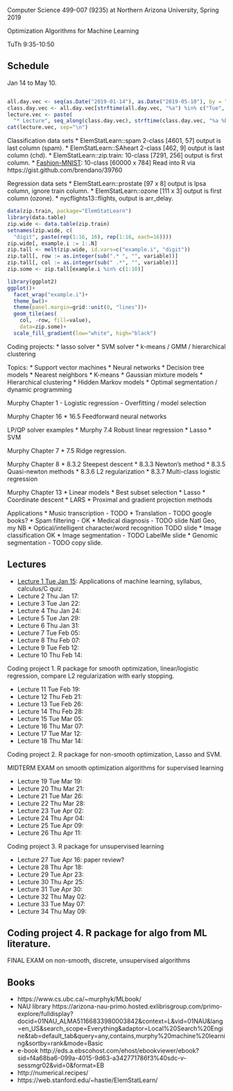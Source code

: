 Computer Science 499-007 (9235) at Northern Arizona University, Spring 2019

Optimization Algorithms for Machine Learning

TuTh 9:35-10:50

## Schedule

Jan 14 to May 10.

```r

all.day.vec <- seq(as.Date("2019-01-14"), as.Date("2019-05-10"), by = "day")
class.day.vec <- all.day.vec[strftime(all.day.vec, "%a") %in% c("Tue", "Thu")]
lecture.vec <- paste(
  "* Lecture", seq_along(class.day.vec), strftime(class.day.vec, "%a %b %d"))
cat(lecture.vec, sep="\n")

```

Classification data sets
* ElemStatLearn::spam 2-class [4601, 57] output is last column (spam).
* ElemStatLearn::SAheart 2-class [462, 9] output is last column (chd).
* ElemStatLearn::zip.train: 10-class [7291, 256] output is first column.
* [Fashion-MNIST](https://github.com/zalandoresearch/fashion-mnist):
  10-class [60000 x 784] Read into R via https://gist.github.com/brendano/39760
  
Regression data sets
* ElemStatLearn::prostate [97 x 8] output is lpsa column, ignore train column.
* ElemStatLearn::ozone [111 x 3] output is first column (ozone).
* nycflights13::flights, output is arr_delay.

```r
data(zip.train, package="ElemStatLearn")
library(data.table)
zip.wide <- data.table(zip.train)
setnames(zip.wide, c(
  "digit", paste(rep(1:16, 16), rep(1:16, each=16))))
zip.wide[, example.i := 1:.N]
zip.tall <- melt(zip.wide, id.vars=c("example.i", "digit"))
zip.tall[, row := as.integer(sub(".* ", "", variable))]
zip.tall[, col := as.integer(sub(" .*", "", variable))]
zip.some <- zip.tall[example.i %in% c(1:10)]

library(ggplot2)
ggplot()+
  facet_wrap("example.i")+
  theme_bw()+
  theme(panel.margin=grid::unit(0, "lines"))+
  geom_tile(aes(
    col, -row, fill=value),
    data=zip.some)+
  scale_fill_gradient(low="white", high="black")
```

Coding projects:
* lasso solver
* SVM solver
* k-means / GMM / hierarchical clustering

Topics:
* Support vector machines
* Neural networks
* Decision tree models
* Nearest neighbors
* K-means
* Gaussian mixture models
* Hierarchical clustering 
* Hidden Markov models
* Optimal segmentation / dynamic programming
   
Murphy Chapter 1
- Logistic regression
- Overfitting / model selection

Murphy Chapter 16
* 16.5 Feedforward neural networks

LP/QP solver examples
* Murphy 7.4 Robust linear regression
* Lasso
* SVM

Murphy Chapter 7 
* 7.5 Ridge regression.

Murphy Chapter 8
* 8.3.2 Steepest descent
* 8.3.3 Newton's method
* 8.3.5 Quasi-newton methods
* 8.3.6 L2 regularization
* 8.3.7 Multi-class logistic regression
 
Murphy Chapter 13 
* Linear models
* Best subset selection 
* Lasso
* Coordinate descent
* LARS
* Proximal and gradient projection methods

Applications
* Music transcription - TODO 
* Translation - TODO google books?
* Spam filtering - OK
* Medical diagnosis - TODO slide Natl Geo, my NB
* Optical/intelligent character/word recognition TODO slide
* Image classification OK
* Image segmentation - TODO LabelMe slide
* Genomic segmentation - TODO copy slide.

## Lectures
  
* [Lecture 1 Tue Jan 15](2019-01-15-applications): Applications of
  machine learning, syllabus, calculus/C quiz.
* Lecture 2 Thu Jan 17: 
* Lecture 3 Tue Jan 22: 
* Lecture 4 Thu Jan 24: 
* Lecture 5 Tue Jan 29: 
* Lecture 6 Thu Jan 31: 
* Lecture 7 Tue Feb 05: 
* Lecture 8 Thu Feb 07: 
* Lecture 9 Tue Feb 12: 
* Lecture 10 Thu Feb 14: 

Coding project 1. R package for smooth optimization, linear/logistic
regression, compare L2 regularization with early stopping.

* Lecture 11 Tue Feb 19: 
* Lecture 12 Thu Feb 21: 
* Lecture 13 Tue Feb 26: 
* Lecture 14 Thu Feb 28: 
* Lecture 15 Tue Mar 05: 
* Lecture 16 Thu Mar 07: 
* Lecture 17 Tue Mar 12: 
* Lecture 18 Thu Mar 14: 

Coding project 2. R package for non-smooth optimization, Lasso and
SVM.

MIDTERM EXAM on smooth optimization algorithms for supervised learning

* Lecture 19 Tue Mar 19: 
* Lecture 20 Thu Mar 21: 
* Lecture 21 Tue Mar 26: 
* Lecture 22 Thu Mar 28: 
* Lecture 23 Tue Apr 02: 
* Lecture 24 Thu Apr 04: 
* Lecture 25 Tue Apr 09: 
* Lecture 26 Thu Apr 11: 

Coding project 3. R package for unsupervised learning

* Lecture 27 Tue Apr 16: paper review?
* Lecture 28 Thu Apr 18: 
* Lecture 29 Tue Apr 23: 
* Lecture 30 Thu Apr 25: 
* Lecture 31 Tue Apr 30: 
* Lecture 32 Thu May 02:
* Lecture 33 Tue May 07:
* Lecture 34 Thu May 09:

Coding project 4. R package for algo from ML literature.
- 

FINAL EXAM on non-smooth, discrete, unsupervised algorithms

## Books

* https://www.cs.ubc.ca/~murphyk/MLbook/
* NAU library https://arizona-nau-primo.hosted.exlibrisgroup.com/primo-explore/fulldisplay?docid=01NAU_ALMA51166833980003842&context=L&vid=01NAU&lang=en_US&search_scope=Everything&adaptor=Local%20Search%20Engine&tab=default_tab&query=any,contains,murphy%20machine%20learning&sortby=rank&mode=Basic
* e-book http://eds.a.ebscohost.com/ehost/ebookviewer/ebook?sid=f4a68ba6-099a-4015-9d63-a342771786f3%40sdc-v-sessmgr02&vid=0&format=EB
* http://numerical.recipes/
* https://web.stanford.edu/~hastie/ElemStatLearn/

